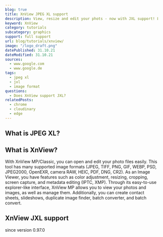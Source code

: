 ```yaml
---
blog: true
title: XnView JPEG XL support
description: View, resize and edit your phots - now with JXL support! Learn how to use JXL images within XnView.
keyword: XnView
category: tutorials
subcategory: graphics
support: full support
url: blog/tutorials/xnview/
image: "/logo_draft.png"
datePublished: 31.10.21
dateModified: 31.10.21
sources:
  - www.google.com
  - www.google.de
tags:
  - jpeg xl
  - jxl
  - image format
questions:
  - Does XnView support JXL?
relatedPosts:
  - chrome
  - cloudinary
  - edge
---
```


## What is JPEG XL?

## What is XnView?

With XnView MP/Classic, you can open and edit your photo files easily. This tool has many supported image formats (JPEG, TIFF, PNG, GIF, WEBP, PSD, JPEG2000, OpenEXR, camera RAW, HEIC, PDF, DNG, CR2). As an Image Viewer, you have features such as color adjustment, resizing, cropping, screen capture, and metadata editing (IPTC, XMP). Through its easy-to-use explorer-like interface, XnView MP allows you to view your photos and images, as well as manage them. Additionally, you can create contact sheets, slideshows, duplicate image finder, batch converter, and batch convert.

## XnView JXL support

since version 0.97.0
